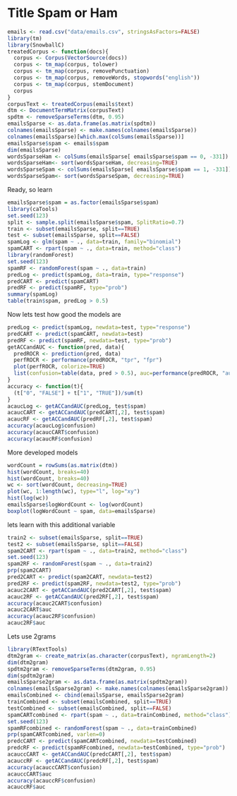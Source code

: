 Title Spam or Ham
========================================================


```r
emails <- read.csv("data/emails.csv", stringsAsFactors=FALSE)
library(tm)
library(SnowballC)
treatedCorpus <- function(docs){
  corpus <- Corpus(VectorSource(docs))
  corpus <- tm_map(corpus, tolower)
  corpus <- tm_map(corpus, removePunctuation)
  corpus <- tm_map(corpus, removeWords, stopwords("english"))
  corpus <- tm_map(corpus, stemDocument)
  corpus
}
corpusText <- treatedCorpus(emails$text)
dtm <- DocumentTermMatrix(corpusText)
spdtm <- removeSparseTerms(dtm, 0.95)
emailsSparse <- as.data.frame(as.matrix(spdtm))
colnames(emailsSparse) <- make.names(colnames(emailsSparse))
colnames(emailsSparse)[which.max(colSums(emailsSparse))]
emailsSparse$spam <- emails$spam
dim(emailsSparse)
wordsSparseHam <- colSums(emailsSparse[ emailsSparse$spam == 0, -331])
wordsSparseHam<- sort(wordsSparseHam, decreasing=TRUE)
wordsSparseSpam <- colSums(emailsSparse[ emailsSparse$spam == 1, -331])
wordsSparseSpam<- sort(wordsSparseSpam, decreasing=TRUE)
```
Ready, so learn
```r
emailsSparse$spam = as.factor(emailsSparse$spam)
library(caTools)
set.seed(123)
split <- sample.split(emailsSparse$spam, SplitRatio=0.7)
train <- subset(emailsSparse, split==TRUE)
test <- subset(emailsSparse, split==FALSE)
spamLog <- glm(spam ~ ., data=train, family="binomial")
spamCART <- rpart(spam ~ ., data=train, method="class")
library(randomForest)
set.seed(123)
spamRF <- randomForest(spam ~ ., data=train)
predLog <- predict(spamLog, data=train, type="response")
predCART <- predict(spamCART)
predRF <- predict(spamRF, type="prob")
summary(spamLog)
table(train$spam, predLog > 0.5)
```
Now lets test how good the models are
```r
predLog <- predict(spamLog, newdata=test, type="response")
predCART <- predict(spamCART, newdata=test)
predRF <- predict(spamRF, newdata=test, type="prob")
getACCandAUC <- function(pred, data){
  predROCR <- prediction(pred, data)
  perfROCR <- performance(predROCR, "tpr", "fpr")
  plot(perfROCR, colorize=TRUE)
  list(confusion=table(data, pred > 0.5), auc=performance(predROCR, "auc")@y.values)
}
accuracy <- function(t){
  (t["0", "FALSE"] + t["1", "TRUE"])/sum(t)
}
acaucLog <- getACCandAUC(predLog, test$spam)
acaucCART <- getACCandAUC(predCART[,2], test$spam)
acaucRF <- getACCandAUC(predRF[,2], test$spam)
accuracy(acaucLog$confusion)
accuracy(acaucCART$confusion)
accuracy(acaucRF$confusion)
```
More developed models
```r
wordCount = rowSums(as.matrix(dtm))
hist(wordCount, breaks=40)
hist(wordCount, breaks=40)
wc <- sort(wordCount, decreasing=TRUE)
plot(wc, 1:length(wc), type="l", log="xy")
hist(log(wc))
emailsSparse$logWordCount <- log(wordCount)
boxplot(logWordCount ~ spam, data=emailsSparse)
```
lets learn with this additional variable
```r
train2 <- subset(emailsSparse, split==TRUE)
test2 <- subset(emailsSparse, split==FALSE)
spam2CART <- rpart(spam ~ ., data=train2, method="class")
set.seed(123)
spam2RF <- randomForest(spam ~ ., data=train2)
prp(spam2CART)
pred2CART <- predict(spam2CART, newdata=test2)
pred2RF <- predict(spam2RF, newdata=test2, type="prob")
acauc2CART <- getACCandAUC(pred2CART[,2], test$spam)
acauc2RF <- getACCandAUC(pred2RF[,2], test$spam)
accuracy(acauc2CART$confusion)
acauc2CART$auc
accuracy(acauc2RF$confusion)
acauc2RF$auc
```
Lets use 2grams
```r
library(RTextTools)
dtm2gram <- create_matrix(as.character(corpusText), ngramLength=2)
dim(dtm2gram)
spdtm2gram <- removeSparseTerms(dtm2gram, 0.95)
dim(spdtm2gram)
emailsSparse2gram <- as.data.frame(as.matrix(spdtm2gram))
colnames(emailsSparse2gram) <- make.names(colnames(emailsSparse2gram))
emailsCombined <- cbind(emailsSparse, emailsSparse2gram)
trainCombined <- subset(emailsCombined, split==TRUE)
testCombined <- subset(emailsCombined, split==FALSE)
spamCARTcombined <- rpart(spam ~ ., data=trainCombined, method="class")
set.seed(123)
spamRFcombined <- randomForest(spam ~ ., data=trainCombined)
prp(spamCARTcombined, varlen=0)
predcCART <- predict(spamCARTcombined, newdata=testCombined)
predcRF <- predict(spamRFcombined, newdata=testCombined, type="prob")
acauccCART <- getACCandAUC(predcCART[,2], test$spam)
acauccRF <- getACCandAUC(predcRF[,2], test$spam)
accuracy(acauccCART$confusion)
acauccCART$auc
accuracy(acauccRF$confusion)
acauccRF$auc
```